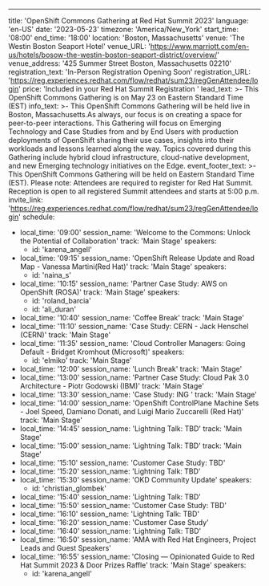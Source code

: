 ---
title: 'OpenShift Commons Gathering at Red Hat Summit 2023'
language: 'en-US'
date: '2023-05-23'
timezone: 'America/New_York'
start_time: '08:00'
end_time: '18:00'
location: 'Boston, Massachusetts'
venue: 'The Westin Boston Seaport Hotel'
venue_URL: 'https://www.marriott.com/en-us/hotels/bosow-the-westin-boston-seaport-district/overview/'
venue_address: '425 Summer Street Boston, Massachusetts 02210'
registration_text: 'In-Person Registration Opening Soon'
registration_URL: 'https://reg.experiences.redhat.com/flow/redhat/sum23/regGenAttendee/login'
price: 'Included in your Red Hat Summit Registration '
lead_text: >-
  This OpenShift Commons Gathering is on May 23 on Eastern Standard Time (EST)
info_text: >-
  This OpenShift Commons Gathering will be held live in Boston, Massachusetts.As always, our focus is on creating a space for peer-to-peer interactions. This Gathering will focus on Emerging Technology and Case Studies from and by End Users with production deployments of OpenShift sharing their use cases, insights into their workloads and  lessons learned along the way. Topics covered during this Gathering include hybrid cloud infrastructure, cloud-native development, and new Emerging technology initiatives on the Edge.
event_footer_text: >-
  This OpenShift Commons Gathering will be held on Eastern Standard Time (EST). Please note: Attendees are required to register for Red Hat Summit. Reception is open to all registered Summit attendees and starts at 5:00 p.m.
invite_link: 'https://reg.experiences.redhat.com/flow/redhat/sum23/regGenAttendee/login'
schedule:
  - local_time: '09:00'
    session_name: 'Welcome to the Commons: Unlock the Potential of Collaboration'
    track: 'Main Stage'
    speakers:
      - id: 'karena_angell'
  - local_time: '09:15'
    session_name: 'OpenShift Release Update and Road Map - Vanessa Martini(Red Hat)'
    track: 'Main Stage'
    speakers:
      - id: 'naina_s'
  - local_time: '10:15'
    session_name: 'Partner Case Study: AWS on OpenShift (ROSA)'
    track: 'Main Stage'
    speakers:
      - id: 'roland_barcia'
      - id: 'ali_duran'
  - local_time: '10:40'
    session_name: 'Coffee Break'
    track: 'Main Stage'
  - local_time: '11:10'
    session_name: 'Case Study: CERN - Jack Henschel (CERN)'
    track: 'Main Stage'
  - local_time: '11:35'
    session_name: 'Cloud Controller Managers: Going Default - Bridget Kromhout (Microsoft)'
    speakers:
      - id: 'elmiko'
    track: 'Main Stage'
  - local_time: '12:00'
    session_name: 'Lunch Break'
    track: 'Main Stage'
  - local_time: '13:00'
    session_name: 'Partner Case Study: Cloud Pak 3.0 Architecture - Piotr Godowski (IBM)'
    track: 'Main Stage'
  - local_time: '13:30'
    session_name: 'Case Study: ING '
    track: 'Main Stage'
  - local_time: '14:00'
    session_name: 'OpenShift ControlPlane Machine Sets - Joel Speed, Damiano Donati, and Luigi Mario Zuccarelli (Red Hat)'
    track: 'Main Stage'
  - local_time: '14:45'
    session_name: 'Lightning Talk: TBD'
    track: 'Main Stage'
  - local_time: '15:00'
    session_name: 'Lightning Talk: TBD'
    track: 'Main Stage'
  - local_time: '15:10'
    session_name: 'Customer Case Study: TBD'
  - local_time: '15:20'
    session_name: 'Lightning Talk: TBD'
  - local_time: '15:30'
    session_name: 'OKD Community Update'
    speakers:
      - id: 'christian_glombek'
  - local_time: '15:40'
    session_name: 'Lightning Talk: TBD'
  - local_time: '15:50'
    session_name: 'Customer Case Study: TBD'
  - local_time: '16:10'
    session_name: 'Lightning Talk: TBD'
  - local_time: '16:20'
    session_name: 'Customer Case Study'
  - local_time: '16:40'
    session_name: 'Lightning Talk: TBD'
  - local_time: '16:50'
    session_name: 'AMA with Red Hat Engineers, Project Leads and Guest Speakers'
  - local_time: '16:55'
    session_name: 'Closing — Opinionated Guide to Red Hat Summit 2023 & Door Prizes Raffle'
    track: 'Main Stage'
    speakers:
      - id: 'karena_angell'
